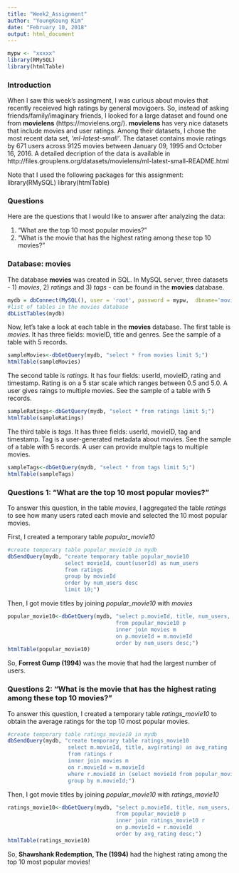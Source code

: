 ---
title: "Week2_Assignment"
author: "YoungKoung Kim"
date: "February 10, 2018"
output: html_document
---

```{r echo = FALSE, results='hide', message=FALSE, warning=FALSE}
mypw <- "xxxxx"
library(RMySQL)
library(htmlTable)

```
### Introduction
When I saw this week's assingment, I was curious about movies that recently receieved high ratings by general movigoers. So, instead of asking friends/family/imaginary friends, I looked for a large dataset and found one from **movielens** (https://movielens.org/). **movielens** has very nice datasets that include movies and user ratings. Among their datasets, I chose the most recent data set, *'ml-latest-small'*. The dataset contains movie ratings by 671 users across 9125 movies between January 09, 1995 and October 16, 2016. A detailed decription of the data is available in http://files.grouplens.org/datasets/movielens/ml-latest-small-README.html

Note that I used the following packages for this assignment:
library(RMySQL)
library(htmlTable)

### Questions
Here are the questions that I would like to answer after analyzing the data:

  1. "What are the top 10 most popular movies?"
  2. "What is the movie that has the highest rating among these top 10 movies?"

### Database: movies
The database **movies** was created in SQL. In MySQL server, three datasets - 1) *movies*, 2) *ratings* and 3) *tags* - can be found in the **movies** database. 

```{r warning=FALSE}
mydb = dbConnect(MySQL(), user = 'root', password = mypw,  dbname='movies', host='localhost')
#list of tables in the movies database
dbListTables(mydb)

```

Now, let's take a look at each table in the **movies** database.
The first table is *movies*. It has three fields: movieID, title and genres. See the sample of a table with 5 records. 

```{r}
sampleMovies<-dbGetQuery(mydb, "select * from movies limit 5;")
htmlTable(sampleMovies)

```

The second table is *ratings*. It has four fields: userId, movieID, rating and timestamp. Rating is on a 5 star scale which ranges between 0.5 and 5.0. A user gives raings to multiple movies. See the sample of a table with 5 records. 
```{r warning=FALSE}
sampleRatings<-dbGetQuery(mydb, "select * from ratings limit 5;")
htmlTable(sampleRatings)

```

The third table is *tags*. It has three fields: userId, movieID, tag and timestamp. Tag is  a user-generated metadata about movies. See the sample of a table with 5 records. A user can provide multple tags to multiple movies. 
```{r}
sampleTags<-dbGetQuery(mydb, "select * from tags limit 5;")
htmlTable(sampleTags)

```
### Questions 1: "What are the top 10 most popular movies?"
To answer this question, in the table *movies*, I aggregated the table *ratings* to see how many users rated each movie and selected the 10 most popular movies.

First, I created a temporary table *popular_movie10*
```{r results='hide'}
#create temporary table popular_movie10 in mydb
dbSendQuery(mydb, "create temporary table popular_movie10
                  select movieId, count(userId) as num_users 
                  from ratings 
                  group by movieId
                  order by num_users desc
                  limit 10;")
```

Then, I got movie titles by joining *popular_movie10* with *movies*
```{r}

popular_movie10<-dbGetQuery(mydb, "select p.movieId, title, num_users, genres  
                                  from popular_movie10 p
                                  inner join movies m
                                  on p.movieId = m.movieId 
                                  order by num_users desc;")
htmlTable(popular_movie10)
```
So, **Forrest Gump (1994)** was the movie that had the largest number of users. 

### Questions 2: "What is the movie that has the highest rating among these top 10 movies?"
To answer this question, I created a temporary table *ratings_movie10* to obtain the average ratings for the top 10 most popular movies. 
```{r results='hide'}
#create temporary table ratings_movie10 in mydb
dbSendQuery(mydb, "create temporary table ratings_movie10
                   select m.movieId, title, avg(rating) as avg_rating
                   from ratings r
                   inner join movies m
                   on r.movieId = m.movieId
                   where r.movieId in (select movieId from popular_movie10)
                   group by m.movieId;")

```

Then, I got movie titles by joining *popular_movie10* with *ratings_movie10*
```{r warning=FALSE}

ratings_movie10<-dbGetQuery(mydb, "select p.movieId, title, num_users, avg_rating 
                                  from popular_movie10 p
                                  inner join ratings_movie10 r
                                  on p.movieId = r.movieId 
                                  order by avg_rating desc;")
htmlTable(ratings_movie10)
```
So, **Shawshank Redemption, The (1994)** had the highest rating among the top 10 most popular movies! 
